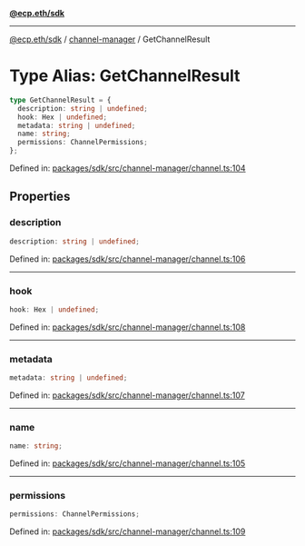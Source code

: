 [**@ecp.eth/sdk**](../../index.mdx)

***

[@ecp.eth/sdk](/sdk-reference/index.mdx) / [channel-manager](/sdk-reference/channel-manager/index.mdx) / GetChannelResult

# Type Alias: GetChannelResult

```ts
type GetChannelResult = {
  description: string | undefined;
  hook: Hex | undefined;
  metadata: string | undefined;
  name: string;
  permissions: ChannelPermissions;
};
```

Defined in: [packages/sdk/src/channel-manager/channel.ts:104](https://github.com/ecp-eth/comments-monorepo/blob/main/packages/sdk/src/channel-manager/channel.ts#L104)

## Properties

### description

```ts
description: string | undefined;
```

Defined in: [packages/sdk/src/channel-manager/channel.ts:106](https://github.com/ecp-eth/comments-monorepo/blob/main/packages/sdk/src/channel-manager/channel.ts#L106)

***

### hook

```ts
hook: Hex | undefined;
```

Defined in: [packages/sdk/src/channel-manager/channel.ts:108](https://github.com/ecp-eth/comments-monorepo/blob/main/packages/sdk/src/channel-manager/channel.ts#L108)

***

### metadata

```ts
metadata: string | undefined;
```

Defined in: [packages/sdk/src/channel-manager/channel.ts:107](https://github.com/ecp-eth/comments-monorepo/blob/main/packages/sdk/src/channel-manager/channel.ts#L107)

***

### name

```ts
name: string;
```

Defined in: [packages/sdk/src/channel-manager/channel.ts:105](https://github.com/ecp-eth/comments-monorepo/blob/main/packages/sdk/src/channel-manager/channel.ts#L105)

***

### permissions

```ts
permissions: ChannelPermissions;
```

Defined in: [packages/sdk/src/channel-manager/channel.ts:109](https://github.com/ecp-eth/comments-monorepo/blob/main/packages/sdk/src/channel-manager/channel.ts#L109)
